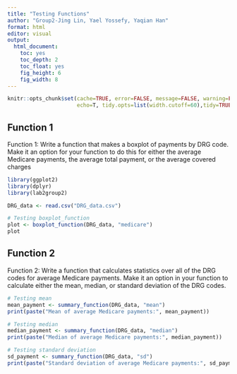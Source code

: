 ```yaml
---
title: "Testing Functions"
author: "Group2-Jing Lin, Yael Yossefy, Yaqian Han"
format: html
editor: visual
output:
  html_document:
    toc: yes
    toc_depth: 2
    toc_float: yes
    fig_height: 6
    fig_width: 8
---
```


```r
knitr::opts_chunk$set(cache=TRUE, error=FALSE, message=FALSE, warning=FALSE,
                      echo=T, tidy.opts=list(width.cutoff=60),tidy=TRUE)

```

## Function 1

Function 1: Write a function that makes a boxplot of payments by DRG code. Make it an option for your function to do this for either the average Medicare payments, the average total payment, or the average covered charges

```r
library(ggplot2)
library(dplyr)
library(lab2group2)
```

```r
DRG_data <- read.csv("DRG_data.csv")
```

```r
# Testing boxplot_function
plot <- boxplot_function(DRG_data, "medicare")
plot
```

## Function 2

Function 2: Write a function that calculates statistics over all of the DRG codes for average Medicare payments. Make it an option in your function to calculate either the mean, median, or standard deviation of the DRG codes.

```r
# Testing mean 
mean_payment <- summary_function(DRG_data, "mean")
print(paste("Mean of average Medicare payments:", mean_payment))

# Testing median 
median_payment <- summary_function(DRG_data, "median")
print(paste("Median of average Medicare payments:", median_payment))

# Testing standard deviation
sd_payment <- summary_function(DRG_data, "sd")
print(paste("Standard deviation of average Medicare payments:", sd_payment))
```
